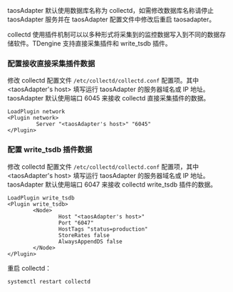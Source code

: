 
taosAdapter 默认使用数据库名称为 collectd，如需修改数据库名称请停止 taosAdapter 服务并在 taosAdapter 配置文件中修改后重启 taosadapter。

collectd 使用插件机制可以以多种形式将采集到的监控数据写入到不同的数据存储软件。TDengine 支持直接采集插件和 write_tsdb 插件。

### 配置接收直接采集插件数据

修改 collectd 配置文件 `/etc/collectd/collectd.conf` 配置项。其中 <taosAdapter's host\> 填写运行 taosAdapter 的服务器域名或 IP 地址。taosAdapter 默认使用端口 6045 来接收 collectd 直接采集插件的数据。

```text
LoadPlugin network
<Plugin network>
         Server "<taosAdapter's host>" "6045"
</Plugin>
```

### 配置 write_tsdb 插件数据

修改 collectd 配置文件 `/etc/collectd/collectd.conf` 配置项，其中 <taosAdapter's host\> 填写运行 taosAdapter 的服务器域名或 IP 地址。taosAdapter 默认使用端口 6047 来接收 collectd write_tsdb 插件的数据。

```text
LoadPlugin write_tsdb
<Plugin write_tsdb>
        <Node>
                Host "<taosAdapter's host>"
                Port "6047"
                HostTags "status=production"
                StoreRates false
                AlwaysAppendDS false
        </Node>
</Plugin>
```

重启 collectd：

```
systemctl restart collectd
```

